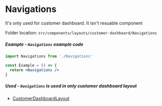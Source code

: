 <h1 className="text-primary">Navigations</h1>

It's only used for customer dashboard. It isn't resuable component

Folder location: `src/components/layouts/customer-dashboard/Navigations`

##### Example - `Navigations` example code

```jsx
import Navigations from './Navigations'

const Example = () => {
  return <Navigations />
}
```

##### Used - `Navigations` is used in only customer dashboard layout

- [CustomerDashboardLayout](https://bazaar-doc.netlify.app/layouts/customer-dashboard)
